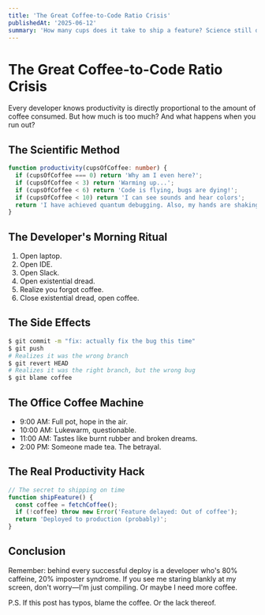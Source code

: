 ```yaml
---
title: 'The Great Coffee-to-Code Ratio Crisis'
publishedAt: '2025-06-12'
summary: 'How many cups does it take to ship a feature? Science still doesn't know.'
---
```


# The Great Coffee-to-Code Ratio Crisis

Every developer knows productivity is directly proportional to the amount of
coffee consumed. But how much is too much? And what happens when you run out?

## The Scientific Method

```typescript
function productivity(cupsOfCoffee: number) {
  if (cupsOfCoffee === 0) return 'Why am I even here?';
  if (cupsOfCoffee < 3) return 'Warming up...';
  if (cupsOfCoffee < 6) return 'Code is flying, bugs are dying!';
  if (cupsOfCoffee < 10) return 'I can see sounds and hear colors';
  return 'I have achieved quantum debugging. Also, my hands are shaking.';
}
```

## The Developer's Morning Ritual

1. Open laptop.
2. Open IDE.
3. Open Slack.
4. Open existential dread.
5. Realize you forgot coffee.
6. Close existential dread, open coffee.

## The Side Effects

```bash
$ git commit -m "fix: actually fix the bug this time"
$ git push
# Realizes it was the wrong branch
$ git revert HEAD
# Realizes it was the right branch, but the wrong bug
$ git blame coffee
```

## The Office Coffee Machine

- 9:00 AM: Full pot, hope in the air.
- 10:00 AM: Lukewarm, questionable.
- 11:00 AM: Tastes like burnt rubber and broken dreams.
- 2:00 PM: Someone made tea. The betrayal.

## The Real Productivity Hack

```typescript
// The secret to shipping on time
function shipFeature() {
  const coffee = fetchCoffee();
  if (!coffee) throw new Error('Feature delayed: Out of coffee');
  return 'Deployed to production (probably)';
}
```

## Conclusion

Remember: behind every successful deploy is a developer who's 80% caffeine, 20%
imposter syndrome. If you see me staring blankly at my screen, don't worry—I'm
just compiling. Or maybe I need more coffee.

P.S. If this post has typos, blame the coffee. Or the lack thereof.

